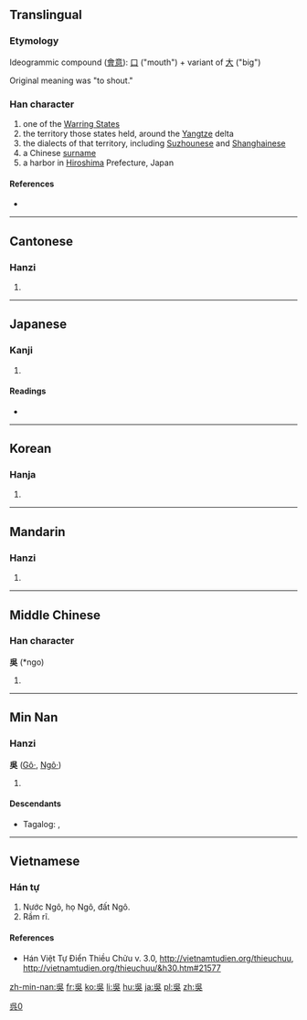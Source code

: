 {{also|吴|呉}}
==Translingual==
{{ja-forms|[[呉]]|[[吴]]|吳}}

[[Category:CJKV characters simplified differently in Japan and China|呉0]]

===Etymology===
Ideogrammic compound ([[會意]]): [[口]] ("mouth") + variant of [[大]] ("big")

Original meaning was "to shout."

===Han character===
{{Han char|rn=30|rad=口|as=04|sn=7|four=2680<sub>1</sub>|canj=口女弓大 (RVNK)}}

# one of the [[w:Warring States period|Warring States]]
# the territory those states held, around the [[Yangtze]] delta
# the dialects of that territory, including [[Suzhounese]] and [[Shanghainese]]
# a Chinese [[surname]]
# a harbor in [[Hiroshima]] Prefecture, Japan

====References====
* {{Han ref|kx=0179.040|dkj=03365|dj=0396.150|hdz=10595.080|uh=5433|ud=21555|bh=A764|bd=42852}}

----

==Cantonese==

===Hanzi===
{{yue-hanzi|jyut=|y=ng4|sim=吴}}

# {{defn|lang=yue|sort=口04}}

----

==Japanese==

===Kanji===
{{ja-kanji|grade=|rs=口04}}

# {{defn|lang=ja|sort=口04}}

====Readings====
* {{ja-readings|on=[[ご]] (go)|kun=[[くれ]] (kure), [[くれる]] (kureru)}}

----

==Korean==

===Hanja===
{{ko-hanja|hangeul=[[오]], [[호]]|rv=o, ho|mr=o, ho}}

# {{defn|lang=ko|sort=口04}}

----

==Mandarin==

===Hanzi===
{{cmn-hanzi|sim=吴|pin=[[wú]] ([[wu2]]), [[yú]] ([[yu2]])|wg=wu<sup>2</sup>, yu<sup>2</sup>}}

# {{defn|lang=cmn|sort=口04}}

----

==Middle Chinese==

===Han character===
'''吳''' (*ngo)<!--asterisk indicates that this is a reconstructed pronunciation-->

# {{defn|lang=ltc|sort=口04}}

----

==Min Nan==

===Hanzi===
'''吳''' ([[Gô·]], [[Ngô·]])

# {{defn|lang=nan}}

====Descendants====
* {{qualifier|Hokkien dialect}} Tagalog: {{l|tl|Go}}, {{l|tl|Wu}}

----

==Vietnamese==

===Hán tự===
{{vi-hantu|[[ngô]]|rs=口04}}

# Nước Ngô, họ Ngô, đất Ngô.
# Rầm rĩ.

====References====
* Hán Việt Tự Điển Thiều Chửu v. 3.0, http://vietnamtudien.org/thieuchuu, http://vietnamtudien.org/thieuchuu/&h30.htm#21577

[[zh-min-nan:吳]]
[[fr:吳]]
[[ko:吳]]
[[li:吳]]
[[hu:吳]]
[[ja:吳]]
[[pl:吳]]
[[zh:吳]]